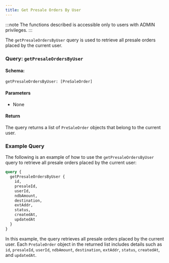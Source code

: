 ```yaml
---
title: Get Presale Orders By User
---
```



:::note
The functions described is accessible only to users with ADMIN privileges.
:::

The `getPresaleOrdersByUser` query is used to retrieve all presale orders placed by the current user.

### Query: `getPresaleOrdersByUser`

#### Schema:
```graphql
getPresaleOrdersByUser: [PreSaleOrder]
```

#### Parameters

- None

#### Return

The query returns a list of `PreSaleOrder` objects that belong to the current user.

### Example Query

The following is an example of how to use the `getPresaleOrdersByUser` query to retrieve all presale orders placed by the current user:

```graphql
query {
  getPresaleOrdersByUser {
    id,
    presaleId,
    userId,
    ndbAmount,
    destination,
    extAddr,
    status,
    createdAt,
    updatedAt
  }
}
```

In this example, the query retrieves all presale orders placed by the current user. Each `PreSaleOrder` object in the returned list includes details such as `id`, `presaleId`, `userId`, `ndbAmount`, `destination`, `extAddr`, `status`, `createdAt`, and `updatedAt`.